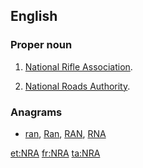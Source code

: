 ==English==

===Proper noun===
{{en-proper noun}}

# {{label|en|US|initialism}} [[wikipedia:National Rifle Association|National Rifle Association]].
# {{label|en|Ireland|initialism}} [[wikipedia:National Roads Authority|National Roads Authority]].

===Anagrams===
* [[ran#English|ran]], [[Ran#English|Ran]], [[RAN#English|RAN]], [[RNA#English|RNA]]

[[et:NRA]]
[[fr:NRA]]
[[ta:NRA]]
